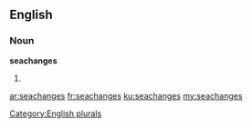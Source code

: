 ==English==

===Noun===
'''seachanges'''

# {{plural of|[[seachange]]}}

[[Category:English plurals]]

[[ar:seachanges]]
[[fr:seachanges]]
[[ku:seachanges]]
[[my:seachanges]]